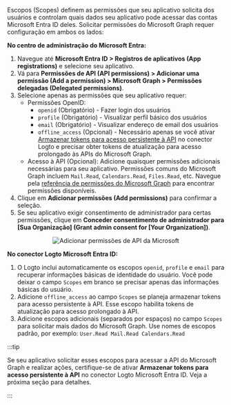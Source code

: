 Escopos (Scopes) definem as permissões que seu aplicativo solicita dos usuários e controlam quais dados seu aplicativo pode acessar das contas Microsoft Entra ID deles. Solicitar permissões do Microsoft Graph requer configuração em ambos os lados:

**No centro de administração do Microsoft Entra:**

1. Navegue até **Microsoft Entra ID > Registros de aplicativos (App registrations)** e selecione seu aplicativo.
2. Vá para **Permissões de API (API permissions) > Adicionar uma permissão (Add a permission) > Microsoft Graph > Permissões delegadas (Delegated permissions)**.
3. Selecione apenas as permissões que seu aplicativo requer:
   - Permissões OpenID:
     - `openid` (Obrigatório) - Fazer login dos usuários
     - `profile` (Obrigatório) - Visualizar perfil básico dos usuários
     - `email` (Obrigatório) - Visualizar endereço de email dos usuários
     - `offline_access` (Opcional) - Necessário apenas se você ativar [Armazenar tokens para acesso persistente à API](#step-4-store-tokens-to-access-microsoft-apis-optional) no conector Logto e precisar obter tokens de atualização para acesso prolongado às APIs do Microsoft Graph.
   - Acesso à API (Opcional): Adicione quaisquer permissões adicionais necessárias para seu aplicativo. Permissões comuns do Microsoft Graph incluem `Mail.Read`, `Calendars.Read`, `Files.Read`, etc. Navegue pela [referência de permissões do Microsoft Graph](https://docs.microsoft.com/en-us/graph/permissions-reference) para encontrar permissões disponíveis.
4. Clique em **Adicionar permissões (Add permissions)** para confirmar a seleção.
5. Se seu aplicativo exigir consentimento de administrador para certas permissões, clique em **Conceder consentimento de administrador para [Sua Organização] (Grant admin consent for [Your Organization])**.

<center>
  <img
    src="/img/assets/entra_id_oidc_add_api_permissions.webp"
    alt="Adicionar permissões de API da Microsoft"
  />
</center>

**No conector Logto Microsoft Entra ID:**

1. O Logto inclui automaticamente os escopos `openid`, `profile` e `email` para recuperar informações básicas de identidade do usuário. Você pode deixar o campo `Scopes` em branco se precisar apenas das informações básicas do usuário.
2. Adicione `offline_access` ao campo `Scopes` se planeja armazenar tokens para acesso persistente à API. Esse escopo habilita tokens de atualização para acesso prolongado à API.
3. Adicione escopos adicionais (separados por espaços) no campo `Scopes` para solicitar mais dados do Microsoft Graph. Use nomes de escopos padrão, por exemplo: `User.Read Mail.Read Calendars.Read`

:::tip

Se seu aplicativo solicitar esses escopos para acessar a API do Microsoft Graph e realizar ações, certifique-se de ativar **Armazenar tokens para acesso persistente à API** no conector Logto Microsoft Entra ID. Veja a próxima seção para detalhes.

:::
